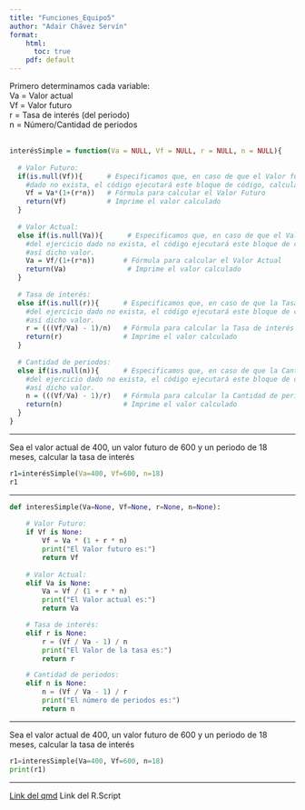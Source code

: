 ```yaml
---
title: "Funciones_Equipo5"
author: "Adair Chávez Servín"
format: 
    html: 
      toc: true
    pdf: default
---
```


Primero determinamos cada variable: </br>
Va = Valor actual </br>
Vf = Valor futuro </br>
r = Tasa de interés (del periodo) </br>
n = Número/Cantidad de periodos </br>
</br>

```r
interésSimple = function(Va = NULL, Vf = NULL, r = NULL, n = NULL){
  
  # Valor Futuro:
  if(is.null(Vf)){      # Especificamos que, en caso de que el Valor futuro del ejercicio 
    #dado no exista, el código ejecutará este bloque de código, calculando así dicho valor.
    Vf = Va*(1+(r*n))   # Fórmula para calcular el Valor Futuro
    return(Vf)          # Imprime el valor calculado
  }
  
  # Valor Actual:
  else if(is.null(Va)){      # Especificamos que, en caso de que el Valor actual 
    #del ejercicio dado no exista, el código ejecutará este bloque de código, calculando 
    #así dicho valor.
    Va = Vf/(1+(r*n))       # Fórmula para calcular el Valor Actual
    return(Va)               # Imprime el valor calculado
  }
  
  # Tasa de interés:
  else if(is.null(r)){      # Especificamos que, en caso de que la Tasa de interés 
    #del ejercicio dado no exista, el código ejecutará este bloque de código, calculando 
    #así dicho valor.
    r = (((Vf/Va) - 1)/n)   # Fórmula para calcular la Tasa de interés
    return(r)               # Imprime el valor calculado
  }
  
  # Cantidad de periodos:
  else if(is.null(n)){      # Especificamos que, en caso de que la Cantidad de periodos 
    #del ejercicio dado no exista, el código ejecutará este bloque de código, calculando 
    #así dicho valor.
    n = (((Vf/Va) - 1)/r)   # Fórmula para calcular la Cantidad de periodos
    return(n)               # Imprime el valor calculado
  }
}
```

---

Sea el valor actual de 400, un valor futuro de 600 y un periodo de 18 meses, calcular la tasa de interés

```r
r1=interésSimple(Va=400, Vf=600, n=18)
r1
```

---

```python
def interesSimple(Va=None, Vf=None, r=None, n=None):
    
    # Valor Futuro:
    if Vf is None:
        Vf = Va * (1 + r * n)
        print("El Valor futuro es:")
        return Vf
    
    # Valor Actual:
    elif Va is None:
        Va = Vf / (1 + r * n)
        print("El Valor actual es:")
        return Va

    # Tasa de interés:
    elif r is None:
        r = (Vf / Va - 1) / n
        print("El Valor de la tasa es:")
        return r

    # Cantidad de periodos:
    elif n is None:
        n = (Vf / Va - 1) / r
        print("El número de periodos es:")
        return n
```

---

Sea el valor actual de 400, un valor futuro de 600 y un periodo de 18 meses, calcular la tasa de interés

```python
r1=interesSimple(Va=400, Vf=600, n=18)
print(r1)
```

---

[Link del qmd](index.qmd)
Link del R.Script


